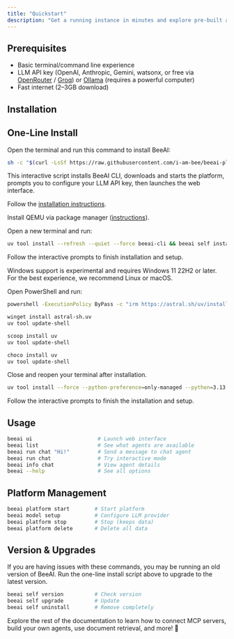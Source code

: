 ```yaml
---
title: "Quickstart"
description: "Get a running instance in minutes and explore pre-built agents"
---
```


## Prerequisites

- Basic terminal/command line experience  
- LLM API key (OpenAI, Anthropic, Gemini, watsonx, or free via [OpenRouter](https://openrouter.ai/) / [Groq](https://groq.com/)) or [Ollama](https://ollama.com/) (requires a powerful computer)  
- Fast internet (2–3GB download)  

## Installation

<Tabs>
<Tab title="Linux & macOS">

## One-Line Install

Open the terminal and run this command to install BeeAI:

```bash
sh -c "$(curl -LsSf https://raw.githubusercontent.com/i-am-bee/beeai-platform/HEAD/install.sh)"
```

This interactive script installs BeeAI CLI, downloads and starts the platform, prompts you to configure your LLM API key, then launches the web interface.

<Accordion title="Manual Install">

<Steps>
<Step title="Install uv">

Follow the [installation instructions](https://docs.astral.sh/uv/getting-started/installation/).

</Step>
<Step title="Linux only: Install QEMU">

Install QEMU via package manager ([instructions](https://www.qemu.org/download/)).

</Step>
<Step title="Install BeeAI">

Open a new terminal and run:

```bash
uv tool install --refresh --quiet --force beeai-cli && beeai self install
```

Follow the interactive prompts to finish installation and setup.

</Step>
</Steps>
</Accordion>

</Tab>
<Tab title="Windows">

<Warning>
Windows support is experimental and requires Windows 11 22H2 or later.  
For the best experience, we recommend Linux or macOS.
</Warning>

<Steps>
<Step title="Install uv">

Open PowerShell and run:

<Tabs>
<Tab title="Installation script (recommended)">

```bash
powershell -ExecutionPolicy ByPass -c "irm https://astral.sh/uv/install.ps1 | iex"
```

</Tab>
<Tab title="Winget">

```bash
winget install astral-sh.uv
uv tool update-shell
```

</Tab>
<Tab title="Scoop">

```bash
scoop install uv
uv tool update-shell
```

</Tab>
<Tab title="Chocolatey">

```bash
choco install uv
uv tool update-shell
```

</Tab>
</Tabs>

Close and reopen your terminal after installation.

</Step>
<Step title="Install BeeAI">

```bash
uv tool install --force --python-preference=only-managed --python=3.13 beeai-cli && beeai self install
```

Follow the interactive prompts to finish the installation and setup.

</Step>
</Steps>
</Tab>
</Tabs>

## Usage

```sh
beeai ui                     # Launch web interface
beeai list                   # See what agents are available
beeai run chat "Hi!"         # Send a message to chat agent
beeai run chat               # Try interactive mode
beeai info chat              # View agent details
beeai --help                 # See all options
```

## Platform Management

```sh
beeai platform start        # Start platform
beeai model setup           # Configure LLM provider
beeai platform stop         # Stop (keeps data)
beeai platform delete       # Delete all data
```

## Version & Upgrades

<Warning>
If you are having issues with these commands, you may be running an old version of BeeAI. Run the one-line install script above to upgrade to the latest version.
</Warning>

```sh
beeai self version          # Check version
beeai self upgrade          # Update
beeai self uninstall        # Remove completely
```

Explore the rest of the documentation to learn how to connect MCP servers, build your own agents, use document retrieval, and more! 🐝
